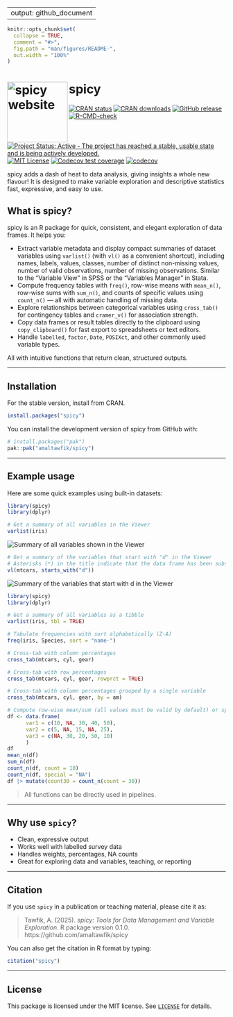 
---
output: github_document
---

```r
knitr::opts_chunk$set(
  collapse = TRUE,
  comment = "#>",
  fig.path = "man/figures/README-",
  out.width = "100%"
)
```

# spicy <a href="https://amaltawfik.github.io/spicy/"><img src="man/figures/logo.png" align="left" height="139" alt="spicy website" /></a>

<!-- badges: start -->
[![CRAN status](https://www.r-pkg.org/badges/version-ago/spicy)](https://cloud.r-project.org/web/packages/spicy/)
[![CRAN downloads](https://cranlogs.r-pkg.org/badges/grand-total/spicy)](https://cranlogs.r-pkg.org/badges/grand-total/spicy)
[![GitHub release](https://img.shields.io/github/v/release/amaltawfik/spicy?include_prereleases&label=GitHub%20release)](https://github.com/amaltawfik/spicy/releases)
[![R-CMD-check](https://github.com/amaltawfik/spicy/actions/workflows/R-CMD-check.yaml/badge.svg)](https://github.com/amaltawfik/spicy/actions/workflows/R-CMD-check.yaml)
[![Project Status: Active - The project has reached a stable, usable state and is being actively developed.](https://www.repostatus.org/badges/latest/active.svg)](https://www.repostatus.org/#active)
[![MIT License](https://img.shields.io/badge/license-MIT-blue.svg?style=flat)](https://opensource.org/licenses/MIT)
[![Codecov test coverage](https://codecov.io/gh/amaltawfik/spicy/graph/badge.svg)](https://app.codecov.io/gh/amaltawfik/spicy)
[![codecov](https://codecov.io/gh/amaltawfik/spicy/graph/badge.svg?token=Y5CI7U9XC7)](https://codecov.io/gh/amaltawfik/spicy)
<!-- badges: end -->

spicy adds a dash of heat to data analysis, giving insights a whole new flavour!
It is designed to make variable exploration and descriptive statistics fast, expressive, and easy to use.


## What is spicy?

spicy is an R package for quick, consistent, and elegant exploration of data frames. It helps you:

- Extract variable metadata and display compact summaries of dataset variables using `varlist()` (with `vl()` as a convenient shortcut), including names, labels, values, classes, number of distinct non-missing values,  number of valid observations, number of missing observations. Similar to the "Variable View" in SPSS or the "Variables Manager" in Stata.
- Compute frequency tables with `freq()`, row-wise means with `mean_n()`, row-wise sums with `sum_n()`, and counts of specific values using `count_n()` — all with automatic handling of missing data.
- Explore relationships between categorical variables using `cross_tab()` for contingency tables and `cramer_v()` for association strength.
- Copy data frames or result tables directly to the clipboard using `copy_clipboard()` for fast export to spreadsheets or text editors.
- Handle `labelled`, `factor`, `Date`, `POSIXct`, and other commonly used variable types.  

All with intuitive functions that return clean, structured outputs.

---

## Installation

For the stable version, install from CRAN.
```r
install.packages("spicy")
```

You can install the development version of spicy from GitHub with:

```r
# install.packages("pak")
pak::pak("amaltawfik/spicy")
```

---

## Example usage

Here are some quick examples using built-in datasets:
```r
library(spicy)
library(dplyr)

# Get a summary of all variables in the Viewer
varlist(iris)

```
<img src="man/figures/varlist_1.png" alt="Summary of all variables shown in the Viewer">

```r
# Get a summary of the variables that start with "d" in the Viewer
# Asterisks (*) in the title indicate that the data frame has been subsetted
vl(mtcars, starts_with("d"))
```
<img src="man/figures/varlist_2.png" alt="Summary of the variables that start with d in the Viewer">

```r
library(spicy)
library(dplyr)

```

```r
# Get a summary of all variables as a tibble
varlist(iris, tbl = TRUE)

# Tabulate frequencies with sort alphabetically (Z-A)
freq(iris, Species, sort = "name-")

# Cross-tab with column percentages
cross_tab(mtcars, cyl, gear)

# Cross-tab with row percentages
cross_tab(mtcars, cyl, gear, rowprct = TRUE)

# Cross-tab with column percentages grouped by a single variable
cross_tab(mtcars, cyl, gear, by = am)

# Compute row-wise mean/sum (all values must be valid by default) or specific value
df <- data.frame(
      var1 = c(10, NA, 30, 40, 50),
      var2 = c(5, NA, 15, NA, 25),
      var3 = c(NA, 30, 20, 50, 10)
      )
df
mean_n(df)
sum_n(df)
count_n(df, count = 10)
count_n(df, special = "NA")
df |> mutate(count30 = count_n(count = 30))

```

> All functions can be directly used in pipelines.

---

## Why use `spicy`?

- Clean, expressive output  
- Works well with labelled survey data  
- Handles weights, percentages, NA counts  
- Great for exploring data and variables, teaching, or reporting 

---

## Citation

If you use `spicy` in a publication or teaching material, please cite it as:

> Tawfik, A. (2025). *spicy: Tools for Data Management and Variable Exploration*. R package version 0.1.0. https://github.com/amaltawfik/spicy

You can also get the citation in R format by typing:

```r
citation("spicy")
```

---

## License

This package is licensed under the MIT license. See [`LICENSE`](LICENSE) for details.

